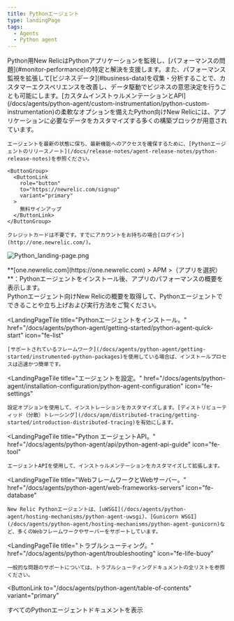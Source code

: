 ```yaml
---
title: Pythonエージェント
type: landingPage
tags:
  - Agents
  - Python agent
---
```


<LandingPageHero>
  <HeroContent>
    Python用New RelicはPythonアプリケーションを監視し、[パフォーマンスの問題](#monitor-performance)の特定と解決を支援します。また、パフォーマンス監視を拡張して[ビジネスデータ](#business-data)を収集・分析することで、カスタマーエクスペリエンスを改善し、データ駆動でビジネスの意思決定を行うことも可能にします。[カスタムインストゥルメンテーションとAPI](/docs/agents/python-agent/custom-instrumentation/python-custom-instrumentation)の柔軟なオプションを備えたPython向けNew Relicには、アプリケーションに必要なデータをカスタマイズする多くの構築ブロックが用意されています。

    エージェントを最新の状態に保ち、最新機能へのアクセスを確保するために、[Pythonエージェントのリリースノート](/docs/release-notes/agent-release-notes/python-release-notes)を参照ください。

    <ButtonGroup>
      <ButtonLink
        role="button"
        to="https://newrelic.com/signup"
        variant="primary"
      >
        無料サインアップ
      </ButtonLink>
    </ButtonGroup>

    クレジットカードは不要です。すでにアカウントをお持ちの場合[ログイン](http://one.newrelic.com/)。
  </HeroContent>

  ![Python_landing-page.png](./images/Python_landing-page.png "Python_landing-page.png")

  <figcaption>
    **[one.newrelic.com](https://one.newrelic.com) > APM >（アプリを選択）**：Pythonエージェントをインストール後、アプリのパフォーマンスの概要を表示します。
  </figcaption>
</LandingPageHero>

<LandingPageTileGrid>
  <LandingPageTile
    title="始めてみましょう。"
    href="/docs/agents/python-agent/getting-started/introduction-new-relic-python"
    icon="fe-terminal"
  >
    Pythonエージェント向けNew Relicの概要を取得して、Pythonエージェントでできることや立ち上げおよび実行方法をご覧ください。
  </LandingPageTile>

  <LandingPageTile
    title="Pythonエージェントをインストール。"
    href="/docs/agents/python-agent/getting-started/python-agent-quick-start"
    icon="fe-list"
  >
    [サポートされているフレームワーク](/docs/agents/python-agent/getting-started/instrumented-python-packages)を使用している場合ば、インストールプロセスは迅速かつ簡単です。
  </LandingPageTile>

  <LandingPageTile
    title="エージェントを設定。"
    href="/docs/agents/python-agent/installation-configuration/python-agent-configuration"
    icon="fe-settings"
  >
    設定オプションを使用して、インストレーションをカスタマイズします。[ディストリビューティッド（分散）トレーシング](/docs/apm/distributed-tracing/getting-started/introduction-distributed-tracing)を有効にします。
  </LandingPageTile>

  <LandingPageTile
    title="Python エージェントAPI。"
    href="/docs/agents/python-agent/api/python-agent-api-guide"
    icon="fe-tool"
  >
    エージェントAPIを使用して、インストゥルメンテーションをカスタマイズして拡張します。
  </LandingPageTile>

  <LandingPageTile
    title="WebフレームワークとWebサーバー。"
    href="/docs/agents/python-agent/web-frameworks-servers"
    icon="fe-database"
  >
    New Relic Pythonエージェントは、[uWSGI](/docs/agents/python-agent/hosting-mechanisms/python-agent-uwsgi)、[Gunicorn WSGI](/docs/agents/python-agent/hosting-mechanisms/python-agent-gunicorn)など、多くのWebフレームワークやサーバーをサポートしています。
  </LandingPageTile>

  <LandingPageTile
    title="トラブルシューティング。"
    href="/docs/agents/python-agent/troubleshooting"
    icon="fe-life-buoy"
  >
    一般的な問題のサポートについては、トラブルシューティングドキュメントの全リストを参照ください。
  </LandingPageTile>
</LandingPageTileGrid>

<ButtonLink
  to="/docs/agents/python-agent/table-of-contents"
  variant="primary"
>
  すべてのPythonエージェントドキュメントを表示
</ButtonLink>